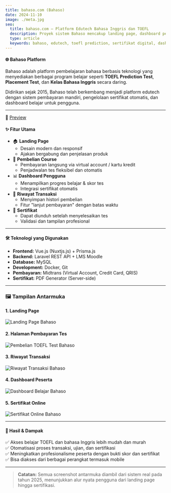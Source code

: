 ```yaml
---
title: bahaso.com (Bahaso)
date: 2024-11-10
image: ./meta.jpg
seo:
  title: bahaso.com – Platform Edutech Bahasa Inggris dan TOEFL
  description: Proyek sistem Bahaso mencakup landing page, dashboard peserta, pembayaran course, dan sertifikat otomatis untuk TOEFL Prediction Test.
  type: article
  keywords: bahaso, edutech, toefl prediction, sertifikat digital, dashboard peserta, pembelajaran daring
---
```



#### 🌐 Bahaso Platform

Bahaso adalah platform pembelajaran bahasa berbasis teknologi yang menyediakan berbagai program belajar seperti **TOEFL Prediction Test**, **Placement Test**, dan **Kelas Bahasa Inggris** secara daring.

Didirikan sejak 2015, Bahaso telah berkembang menjadi platform edutech dengan sistem pembayaran mandiri, pengelolaan sertifikat otomatis, dan dashboard belajar untuk pengguna.

---
🔗 [Preview](https://bahaso.com)
#### ✨ Fitur Utama

- 🏠 **Landing Page**
  - Desain modern dan responsif
  - Ajakan bergabung dan penjelasan produk
- 🛒 **Pembelian Course**
  - Pembayaran langsung via virtual account / kartu kredit
  - Penjadwalan tes fleksibel dan otomatis
- 📊 **Dashboard Pengguna**
  - Menampilkan progres belajar & skor tes
  - Integrasi sertifikat otomatis
- 🧾 **Riwayat Transaksi**
  - Menyimpan histori pembelian
  - Fitur "lanjut pembayaran" dengan batas waktu
- 📜 **Sertifikat**
  - Dapat diunduh setelah menyelesaikan tes
  - Validasi dan tampilan profesional

---

#### 🛠️ Teknologi yang Digunakan

- **Frontend:** Vue.js (Nuxtjs.js) + Prisma.js
- **Backend:** Laravel REST API + LMS Moodle
- **Database:** MySQL
- **Development:** Docker, Git
- **Pembayaran:** Midtrans (Virtual Account, Credit Card, QRIS)
- **Sertifikat:** PDF Generator (Server-side)

---

### 🖼️ Tampilan Antarmuka

#### 1. Landing Page

<Image src={bahasoLandingPage} alt="Landing Page Bahaso" width={1280} height={720} class="rounded-xl shadow-lg border" />

#### 2. Halaman Pembayaran Tes

<Image src={bahasoPaymentProduct} alt="Pembelian TOEFL Test Bahaso" width={1280} height={720} class="rounded-xl shadow-lg border" />

#### 3. Riwayat Transaksi

<Image src={bahasoHistoryPayment} alt="Riwayat Transaksi Bahaso" width={1280} height={720} class="rounded-xl shadow-lg border" />

#### 4. Dashboard Peserta

<Image src={bahasoDashboardPage} alt="Dashboard Belajar Bahaso" width={1280} height={720} class="rounded-xl shadow-lg border" />

#### 5. Sertifikat Online

<Image src={bahasoCertificatePage} alt="Sertifikat Online Bahaso" width={1280} height={720} class="rounded-xl shadow-lg border" />

---

#### 🎯 Hasil & Dampak

✅ Akses belajar TOEFL dan bahasa Inggris lebih mudah dan murah  
✅ Otomatisasi proses transaksi, ujian, dan sertifikasi  
✅ Meningkatkan profesionalisme peserta dengan bukti skor dan sertifikat  
✅ Bisa diakses dari berbagai perangkat termasuk mobile

---

> **Catatan:** Semua screenshot antarmuka diambil dari sistem real pada tahun 2025, menunjukkan alur nyata pengguna dari landing page hingga sertifikasi.